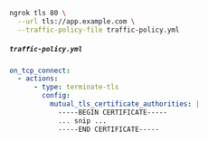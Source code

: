 ```bash
ngrok tls 80 \
  --url tls://app.example.com \
  --traffic-policy-file traffic-policy.yml
```

##### `traffic-policy.yml`

```yaml
on_tcp_connect:
  - actions:
      - type: terminate-tls
        config:
          mutual_tls_certificate_authorities: |
            -----BEGIN CERTIFICATE-----
            ... snip ...
            -----END CERTIFICATE-----
```

